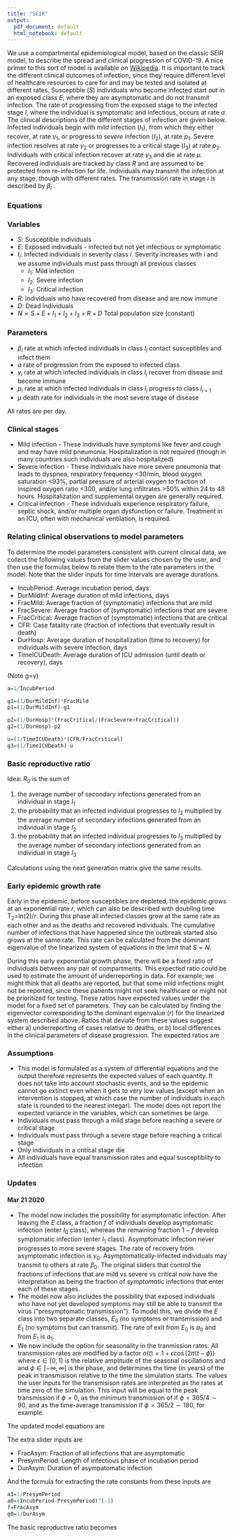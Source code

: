 ---
title: "SEIR"
output:
  pdf_document: default
  html_notebook: default
---

We use a compartmental epidemiological model, based on the classic SEIR model, to describe the spread and clinical progression of COVID-19. A nice primer to this sort of model is available on [Wikipedia](https://en.wikipedia.org/wiki/Compartmental_models_in_epidemiology).  It is important to track the different clinical outcomes of infection, since they require different level of healthcare resources to care for and may be tested and isolated at different rates. Susceptible ($S$) individuals who become infected start out in an exposed class $E$, where they are asymptomatic and do not transmit infection. The rate of progressing from the exposed stage to the infected stage $I$, where the individual is symptomatic and infectious, occurs at rate $a$. The clinical descriptions of the different stages of infection are given below. Infected individuals begin with *mild* infection ($I_1$), from which they either recover, at rate $\gamma_1$, or progress to *severe* infection ($I_2$), at rate $p_1$. Severe infection resolves at rate $\gamma_2$ or progresses to a critical stage ($I_3$) at rate $p_2$. Individuals with critical infection recover at rate $\gamma_3$ and die at rate $\mu$. Recovered individuals are tracked by class $R$ and are assumed to be protected from re-infection for life. Individuals may transmit the infection at any stage, though with different rates. The  transmission rate in stage $i$ is described by $\beta_i$ . 
 
### Equations

\begin{equation}
\dot{S} = -(\beta_1 I_1 -\beta_2 I_2 - \beta_3 I_3) S
\end{equation}

\begin{equation}
\dot{E} =(\beta_1 I_1 +\beta_2 I_2 + \beta_3 I_3) S - a E \\
\end{equation}

\begin{equation}
\dot{I_1} = a E - (\gamma_1 + p_1) I_1 \\
\end{equation}

\begin{equation}
\dot{I_2} = p_1 I_1 -(\gamma_2 + p_2) I_2 \\
\end{equation}

\begin{equation}
\dot{I_3}  = p_2 I_2 -(\gamma_3 + \mu) I_3 \\
\end{equation}

\begin{equation}
\dot{R}  = \gamma_1 I_1 + \gamma_2 I_2 + \gamma_3 I_3 \\
\end{equation}

\begin{equation}
\dot{D}  = \mu I_3
\end{equation}



### Variables
* $S$: Susceptible individuals
* $E$: Exposed individuals - infected but not yet infectious or symptomatic
* $I_i$: Infected individuals in severity class $i$. Severity increases with $i$ and we assume individuals must pass through all previous classes
  * $I_1$: Mild infection 
  * $I_2$: Severe infection 
  * $I_3$: Critical infection 
* $R$: individuals who have recovered from disease and are now immune
* $D$: Dead individuals
* $N=S+E+I_1+I_2+I_3+R+D$ Total population size (constant)

### Parameters
* $\beta_i$ rate at which infected individuals in class $I_i$ contact susceptibles and infect them
* $a$ rate of progression from the exposed to infected class
* $\gamma_i$ rate at which infected individuals in class $I_i$ recover from disease and become immune
* $p_i$ rate at which infected individuals in class $I_i$ progress to class $I_{i+1}$
* $\mu$ death rate for individuals in the most severe stage of disease

All rates are per day.

### Clinical stages

* Mild infection - These individuals have symptoms like fever and cough and may have mild pneumonia.  Hospitalization is not required (though in many countries such individuals are also hospitalized)
* Severe infection - These individuals have more severe pneumonia that leads to dyspnea, respiratory frequency <30/min, blood oxygen saturation <93%, partial pressure of arterial oxygen to fraction of inspired oxygen ratio <300, and/or lung infiltrates >50% within 24 to 48 hours. Hospitalization and supplemental oxygen are generally required.
* Critical infection - These individuals experience respiratory failure, septic shock, and/or multiple organ dysfunction or failure. Treatment in an ICU, often with mechanical ventilation, is required.


### Relating clinical observations to model parameters

To determine the model parameters consistent with current clinical data, we collect the following values from the slider values chosen by the user, and then use the formulas below to relate them to the rate parameters in the model. Note that the slider inputs for time intervals are average durations. 

* IncubPeriod:  Average incubation period, days
* DurMildInf: Average duration of mild infections, days
* FracMild: Average fraction of (symptomatic) infections that are mild
* FracSevere: Average fraction of (symptomatic) infections that are severe
* FracCritical: Average fraction of (symptomatic) infections that are critical
* CFR: Case fatality rate (fraction of infections that eventually result in death)
* DurHosp: Average duration of hospitalization (time to recovery) for individuals with severe infection, days
* TimeICUDeath: Average duration of ICU admission (until death or recovery), days

(Note g=$\gamma$)
```{r}
a=1/IncubPeriod

g1=(1/DurMildInf)*FracMild
p1=(1/DurMildInf)-g1

p2=(1/DurHosp)*(FracCritical/(FracSevere+FracCritical))
g2=(1/DurHosp)-p2

u=(1/TimeICUDeath)*(CFR/FracCritical)
g3=(1/TimeICUDeath)-u

```


### Basic reproductive ratio

Idea: $R_0$ is the sum of 

1. the average number of secondary infections generated from an individual in stage $I_1$
2. the probability that an infected individual progresses to $I_2$ multiplied by the average number of secondary infections generated from an individual in stage $I_2$
3.  the probability that an infected individual progresses to $I_3$ multiplied by the average number of secondary infections generated from an individual in stage $I_3$

\begin{equation}
R_0  = N\frac{\beta_1}{p_1+\gamma_1} + \frac{p_1}{p_1 + \gamma_1} \left( \frac{N \beta_2}{p_2+\gamma_2} + \frac{p_2}{p_2 + \gamma_2} \frac{N \beta_3}{\mu+\gamma_3}\right)
\end{equation}

\begin{equation}
 = N\frac{1}{p_1+\gamma_1} \left(\beta_1 + \frac{p_1}{p_2 + \gamma_2} \left( \beta_2 +  \beta_3 \frac{p_2}{\mu + \gamma_3} \right) \right)
\end{equation}

Calculations using the next generation matrix give the same results. 

### Early epidemic growth rate

Early in the epidemic, before susceptibles are depleted, the epidemic grows at an exponential rate $r$, which can also be described with doubling time T$_2$=ln(2)$/r$. During this phase all infected classes grow at the same rate as each other and as the deaths and recovered individuals. The cumulative number of infections that have happened since the outbreak started also grows at the same rate. This rate can be calculated from the dominant eigenvalue of the linearized system of equations in the limit that $S=N$. 

During this early exponential growth phase, there will be a fixed ratio of individuals between any pair of compartments. This expected ratio could be used to estimate the amount of underreporting in data. For example, we might think that all deaths are reported, but that some mild infections might not be reported, since these patients might not seek healthcare or might not be prioritized for testing. These ratios have expected values under the model for a fixed set of parameters. They can be calculated by finding the eigenvector corresponding to the dominant eigenvalue ($r$) for the linearized system described above. Ratios that deviate from these values suggest either a) underreporting of cases relative to deaths, or b) local differences in the clinical parameters of disease progression. The expected ratios are

\begin{equation}
\frac{I_3}{D} = \frac{r}{\mu}
\end{equation}

\begin{equation}
\frac{I_2}{D} = \frac{(\mu+\gamma_3+r)}{p_2}\frac{r}{\mu}
\end{equation}

\begin{equation}
\frac{I_1}{D} = \frac{(p_2+\gamma_2+r)}{p_1}\frac{(\mu+\gamma_3+r)}{p_2}\frac{r}{\mu}
\end{equation}

\begin{equation}
\frac{\textrm{Total symptomatic}}{D} =_ \sum I_i = \frac{r}{\mu} \left[1 + \frac{(\mu+\gamma_3+r)}{p_2} \left(1+\frac{(p_2+\gamma_2+r)}{p_1} \right) \right]
\end{equation}

\begin{equation}
\frac{E}{D} = \frac{(p_1+\gamma_1+r)}{a}\frac{(p_2+\gamma_2+r)}{p_1}\frac{(\mu+\gamma_3+r)}{p_2}\frac{r}{\mu}
\end{equation}

### Assumptions

* This model is formulated as a system of differential equations and the output therefore represents the expected values of each quantity. It does not take into account stochastic events, and so the epidemic cannot go extinct even when it gets to very low values (except when an intervention is stopped, at which case the number of individuals in each state is rounded to the nearest integar). The model does not report the expected variance in the variables, which can sometimes be large. 
* Individuals must pass through a mild stage before reaching a severe or critical stage
* Individuals must pass through a severe stage before reaching a critical stage
* Only individuals in a critical stage die
* All individuals have equal transmission rates and equal susceptiblity to infection

### Updates

#### Mar 21 2020

* The model now includes the possibility for asymptomatic infection. After leaving the $E$ class, a fraction $f$ of individuals develop asymptomatic infection (enter $I_0$ class), whereas the remaining fraction $1-f$ develop symptomatic infection (enter $I_1$ class). Asymptomatic infection never progresses to more severe stages. The rate of recovery from asymptomatic infection is $\gamma_0$. Asymptomatically-infected individuals may transmit to others at rate $\beta_0$. The original sliders that control the fractions of infections that are mild vs severe vs critical now have the interpretation as being the fraction of _symptomatic_ infections that enter each of these stages. 
* The model now also includes the possibility that exposed individuals who have not yet developed symptoms may still be able to transmit the virus ("presymptomatic transmission"). To model this, we divide the $E$ class into two separate classes, $E_0$ (no symptoms or transmission) and $E_1$ (no symptoms but can transmit). The rate of exit from $E_0$ is $a_0$ and from $E_1$ is $a_1$. 
* We now include the option for seasonality in the tranmission rates. All transmission rates are modified by a factor $\sigma(t) = 1 + \epsilon \cos(2 \pi (t-\phi))$ where $\epsilon \in [0,1]$ is the relative amplitude of the seasonal oscillations and and $\phi \in [-\infty, \infty]$ is the phase, and determines the time (in years) of the peak in transmisison relative to the time the simulation starts. The values the user inputs for the transmisison rates are interpreted as the rates at time zero of the simulation. This input will be equal to the peak transmission if $\phi = 0$, as the minimum transmission of if $\phi=365/4 \sim 90$, and as the time-average transmission if $\phi=365/2 \sim 180$, for example. 

The updated model equations are

\begin{equation}
\dot{S} = -(\beta_e E_1 + \beta_0 I_0 + \beta_1 I_1 +\beta_2 I_2 + \beta_3 I_3) S \sigma(t)
\end{equation}

\begin{equation}
\dot{E_0} =(\beta_e E_1 + \beta_0 I_0 +\beta_1 I_1 +\beta_2 I_2 + \beta_3 I_3) S \sigma(t) - a_0 E_0 \\
\end{equation}

\begin{equation}
\dot{E_1} = a_0 E_0 - a_1 E \\
\end{equation}

\begin{equation}
\dot{I_0} = f a_1 E_1 - \gamma_0 I_0 \\
\end{equation}

\begin{equation}
\dot{I_1} = (1-f) a_1 E_1 - (\gamma_1 + p_1) I_1 \\
\end{equation}

\begin{equation}
\dot{I_2} = p_1 I_1 -(\gamma_2 + p_2) I_2 \\
\end{equation}

\begin{equation}
\dot{I_3}  = p_2 I_2 -(\gamma_3 + \mu) I_3 \\
\end{equation}

\begin{equation}
\dot{R}  = \gamma_0 I_0 + \gamma_1 I_1 + \gamma_2 I_2 + \gamma_3 I_3 \\
\end{equation}

\begin{equation}
\dot{D}  = \mu I_3
\end{equation}

The extra slider inputs are

* FracAsym: Fraction of all infections that are asymptomatic
* PresymPeriod: Length of infectious phase of incubation period
* DurAsym: Duration of asympatomatic infection

And the formula for extracting the rate constants from these inputs are

```{r}
a1=1/PresymPeriod
a0=(IncubPeriod-PresymPeriod)^(-1)
f=FracAsym
g0=1/DurAsym
```

The basic reproductive ratio becomes

\begin{equation}
R_0 = N \left[ \frac{\beta_e}{a_1} + f \frac{\beta_0}{\gamma_0} + (1-f) \frac{1}{p_1+\gamma_1} \left(\beta_1 + \frac{p_1}{p_2 + \gamma_2} \left( \beta_2 +  \beta_3 \frac{p_2}{\mu + \gamma_3} \right) \right) \right]
\end{equation}

